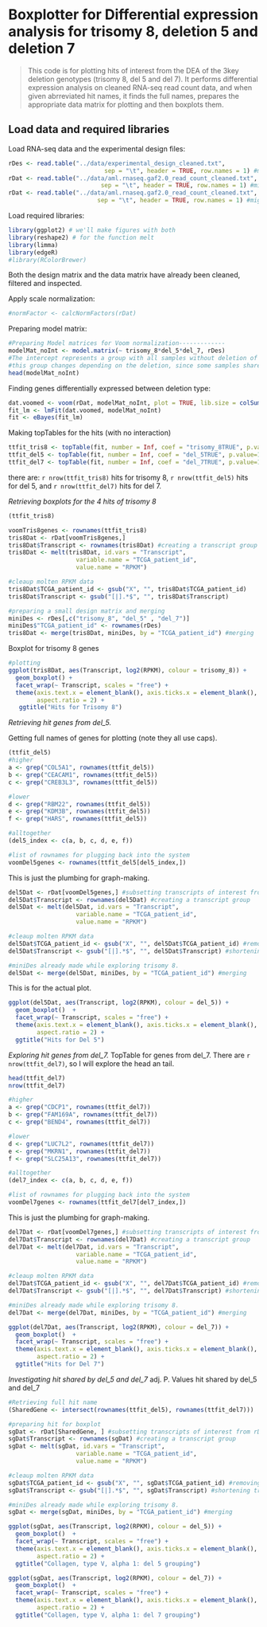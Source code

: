 Boxplotter for Differential expression analysis for trisomy 8, deletion 5 and deletion 7
========================================================

> This code is for plotting hits of interest from the DEA of the 3key deletion genotypes (trisomy 8, del 5 and del 7).
> It performs differential expression analysis on cleaned RNA-seq read count data, and when given abrreviated hit names, 
> it finds the full names, prepares the appropriate data matrix for plotting and then boxplots them.

## Load data and required libraries
Load RNA-seq data and the experimental design files:
```r
rDes <- read.table("../data/experimental_design_cleaned.txt", 
                           sep = "\t", header = TRUE, row.names = 1) #might need to fix pathname
rDat <- read.table("../data/aml.rnaseq.gaf2.0_read_count_cleaned.txt",
                          sep = "\t", header = TRUE, row.names = 1) #might need to fix pathname
rDat <- read.table("../data/aml.rnaseq.gaf2.0_read_count_cleaned.txt",
                         sep = "\t", header = TRUE, row.names = 1) #might need to fix pathname
```

Load required libraries:
```r
library(ggplot2) # we'll make figures with both
library(reshape2) # for the function melt
library(limma)
library(edgeR)
#library(RColorBrewer)
```

Both the design matrix and the data matrix have already been cleaned, filtered and inspected.

Apply scale normalization:
```r
#normFactor <- calcNormFactors(rDat)
```

Preparing model matrix:
```r
#Preparing Model matrices for Voom normalization-------------
modelMat_noInt <- model.matrix(~ trisomy_8*del_5*del_7, rDes)
#The intercept represents a group with all samples without deletion of interest.
#this group changes depending on the deletion, since some samples share multiple deletions.
head(modelMat_noInt)
```

Finding genes differentially expressed between deletion type:
```r
dat.voomed <- voom(rDat, modelMat_noInt, plot = TRUE, lib.size = colSums(rDat)*normFactor)
fit_lm <- lmFit(dat.voomed, modelMat_noInt)
fit <- eBayes(fit_lm)
```

Making topTables for the hits (with no interaction)
```r
ttfit_tris8 <- topTable(fit, number = Inf, coef = "trisomy_8TRUE", p.value=1e-5)
ttfit_del5 <- topTable(fit, number = Inf, coef = "del_5TRUE", p.value=1e-5)
ttfit_del7 <- topTable(fit, number = Inf, coef = "del_7TRUE", p.value=1e-5)
```
there are:
`r nrow(ttfit_tris8)` hits for trisomy 8, `r nrow(ttfit_del5)` hits for del 5, and `r nrow(ttfit_del7)` hits for del 7.

*Retrieving boxplots for the 4 hits of trisomy 8*
```r
(ttfit_tris8)

voomTris8genes <- rownames(ttfit_tris8)
tris8Dat <- rDat[voomTris8genes,]
tris8Dat$Transcript <- rownames(tris8Dat) #creating a transcript group
tris8Dat <- melt(tris8Dat, id.vars = "Transcript", 
                   variable.name = "TCGA_patient_id",
                   value.name = "RPKM")

#cleaup molten RPKM data
tris8Dat$TCGA_patient_id <- gsub("X", "", tris8Dat$TCGA_patient_id)
tris8Dat$Transcript <- gsub("[|].*$", "", tris8Dat$Transcript)

#preparing a small design matrix and merging
miniDes <- rDes[,c("trisomy_8", "del_5" , "del_7")]
miniDes$"TCGA_patient_id" <- rownames(rDes)
tris8Dat <- merge(tris8Dat, miniDes, by = "TCGA_patient_id") #merging
```

Boxplot for trisomy 8 genes
```r
#plotting
ggplot(tris8Dat, aes(Transcript, log2(RPKM), colour = trisomy_8)) +
  geom_boxplot() +
  facet_wrap(~ Transcript, scales = "free") +
  theme(axis.text.x = element_blank(), axis.ticks.x = element_blank(), 
        aspect.ratio = 2) +
   ggtitle("Hits for Trisomy 8")
```

*Retrieving hit genes from del_5.*

Getting full names of genes for plotting (note they all use caps).
```r
(ttfit_del5)
#higher
a <- grep("COL5A1", rownames(ttfit_del5))
b <- grep("CEACAM1", rownames(ttfit_del5))
c <- grep("CREB3L3", rownames(ttfit_del5))

#lower
d <- grep("RBM22", rownames(ttfit_del5))
e <- grep("KDM3B", rownames(ttfit_del5))
f <- grep("HARS", rownames(ttfit_del5))

#alltogether
(del5_index <- c(a, b, c, d, e, f))

#list of rownames for plugging back into the system
voomDel5genes <- rownames(ttfit_del5[del5_index,])
```

This is just the plumbing for graph-making.
```r
del5Dat <- rDat[voomDel5genes,] #subsetting transcripts of interest from rDat
del5Dat$Transcript <- rownames(del5Dat) #creating a transcript group
del5Dat <- melt(del5Dat, id.vars = "Transcript", 
                   variable.name = "TCGA_patient_id",
                   value.name = "RPKM")

#cleaup molten RPKM data
del5Dat$TCGA_patient_id <- gsub("X", "", del5Dat$TCGA_patient_id) #removing the "X" preceding patient ID names
del5Dat$Transcript <- gsub("[|].*$", "", del5Dat$Transcript) #shortening transcript names

#miniDes already made while exploring trisomy 8.
del5Dat <- merge(del5Dat, miniDes, by = "TCGA_patient_id") #merging
```

This is for the actual plot.
```r
ggplot(del5Dat, aes(Transcript, log2(RPKM), colour = del_5)) +
  geom_boxplot()  +
  facet_wrap(~ Transcript, scales = "free") +
  theme(axis.text.x = element_blank(), axis.ticks.x = element_blank(), 
        aspect.ratio = 2) +
  ggtitle("Hits for Del 5")
```

*Exploring hit genes from del_7.*
TopTable for genes from del_7.
There are `r nrow(ttfit_del7)`, so I will explore the head an tail.

```r
head(ttfit_del7)
nrow(ttfit_del7)

#higher
a <- grep("CDCP1", rownames(ttfit_del7))
b <- grep("FAM169A", rownames(ttfit_del7))
c <- grep("BEND4", rownames(ttfit_del7))

#lower
d <- grep("LUC7L2", rownames(ttfit_del7))
e <- grep("MKRN1", rownames(ttfit_del7))
f <- grep("SLC25A13", rownames(ttfit_del7))

#alltogether
(del7_index <- c(a, b, c, d, e, f))

#list of rownames for plugging back into the system
voomDel7genes <- rownames(ttfit_del7[del7_index,])
```

This is just the plumbing for graph-making.
```r
del7Dat <- rDat[voomDel7genes,] #subsetting transcripts of interest from rDat
del7Dat$Transcript <- rownames(del7Dat) #creating a transcript group
del7Dat <- melt(del7Dat, id.vars = "Transcript", 
                   variable.name = "TCGA_patient_id",
                   value.name = "RPKM")

#cleaup molten RPKM data
del7Dat$TCGA_patient_id <- gsub("X", "", del7Dat$TCGA_patient_id) #removing the "X" preceding patient ID names
del7Dat$Transcript <- gsub("[|].*$", "", del7Dat$Transcript) #shortening transcript names

#miniDes already made while exploring trisomy 8.
del7Dat <- merge(del7Dat, miniDes, by = "TCGA_patient_id") #merging
```

```r
ggplot(del7Dat, aes(Transcript, log2(RPKM), colour = del_7)) +
  geom_boxplot()  +
  facet_wrap(~ Transcript, scales = "free") +
  theme(axis.text.x = element_blank(), axis.ticks.x = element_blank(), 
        aspect.ratio = 2) +
  ggtitle("Hits for Del 7")
```

*Investigating hit shared by del_5 and del_7*
adj. P. Values hit shared by del_5 and del_7

```r
#Retrieving full hit name
(SharedGene <- intersect(rownames(ttfit_del5), rownames(ttfit_del7)))

#preparing hit for boxplot
sgDat <- rDat[SharedGene, ] #subsetting transcripts of interest from rDat
sgDat$Transcript <- rownames(sgDat) #creating a transcript group
sgDat <- melt(sgDat, id.vars = "Transcript", 
                   variable.name = "TCGA_patient_id",
                   value.name = "RPKM")

#cleaup molten RPKM data
sgDat$TCGA_patient_id <- gsub("X", "", sgDat$TCGA_patient_id) #removing the "X" preceding patient ID names
sgDat$Transcript <- gsub("[|].*$", "", sgDat$Transcript) #shortening transcript names

#miniDes already made while exploring trisomy 8.
sgDat <- merge(sgDat, miniDes, by = "TCGA_patient_id") #merging
```

```r
ggplot(sgDat, aes(Transcript, log2(RPKM), colour = del_5)) +
  geom_boxplot()  +
  facet_wrap(~ Transcript, scales = "free") +
  theme(axis.text.x = element_blank(), axis.ticks.x = element_blank(), 
        aspect.ratio = 2) +
  ggtitle("Collagen, type V, alpha 1: del 5 grouping")

ggplot(sgDat, aes(Transcript, log2(RPKM), colour = del_7)) +
  geom_boxplot()  +
  facet_wrap(~ Transcript, scales = "free") +
  theme(axis.text.x = element_blank(), axis.ticks.x = element_blank(), 
        aspect.ratio = 2) +
  ggtitle("Collagen, type V, alpha 1: del 7 grouping")
```

